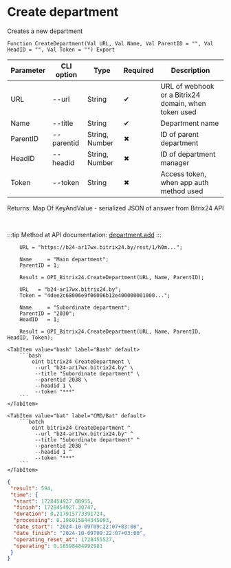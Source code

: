 ﻿---
sidebar_position: 1
description: Create department and other functions to work with Bitrix24 in the Open Integration Package, a free open-source integration library for 1C:Enterprise 8, OneScript and CLI
keywords: [1C, 1С, 1С:Enterprise, 1С:Enterprise 8.3, API, Integration, Services, Exchange, OneScript, CLI, Bitrix24]
---


# Create department
 Creates a new department



`Function CreateDepartment(Val URL, Val Name, Val ParentID = "", Val HeadID = "", Val Token = "") Export`

  | Parameter | CLI option | Type | Required | Description |
  |-|-|-|-|-|
  | URL | --url | String | &#x2714; | URL of webhook or a Bitrix24 domain, when token used |
  | Name | --title | String | &#x2714; | Department name |
  | ParentID | --parentid | String, Number | &#x2716; | ID of parent department |
  | HeadID | --headid | String, Number | &#x2716; | ID of department manager |
  | Token | --token | String | &#x2716; | Access token, when app auth method used |

  
  Returns:  Map Of KeyAndValue - serialized JSON of answer from Bitrix24 API

<br/>

:::tip
Method at API documentation: [department.add](https://dev.1c-bitrix.ru/rest_help/departments/department_add.php)
:::
<br/>



```bsl title="1C:Enterprise/OneScript code example"
    URL = "https://b24-ar17wx.bitrix24.by/rest/1/h0m...";

    Name     = "Main department";
    ParentID = 1;

    Result = OPI_Bitrix24.CreateDepartment(URL, Name, ParentID);

    URL   = "b24-ar17wx.bitrix24.by";
    Token = "4dee2c68006e9f06006b12e400000001000...";

    Name     = "Subordinate department";
    ParentID = "2030";
    HeadID   = 1;

    Result = OPI_Bitrix24.CreateDepartment(URL, Name, ParentID, HeadID, Token);
```
 

 <Tabs>
  
    <TabItem value="bash" label="Bash" default>
        ```bash
            oint bitrix24 CreateDepartment \
             --url "b24-ar17wx.bitrix24.by" \
             --title "Subordinate department" \
             --parentid 2038 \
             --headid 1 \
             --token "***"
        ```
    </TabItem>
  
    <TabItem value="bat" label="CMD/Bat" default>
        ```batch
            oint bitrix24 CreateDepartment ^
             --url "b24-ar17wx.bitrix24.by" ^
             --title "Subordinate department" ^
             --parentid 2038 ^
             --headid 1 ^
             --token "***"
        ```
    </TabItem>
</Tabs>


```json title="Result"
{
 "result": 594,
 "time": {
  "start": 1728454927.08955,
  "finish": 1728454927.30747,
  "duration": 0.217915773391724,
  "processing": 0.186015844345093,
  "date_start": "2024-10-09T09:22:07+03:00",
  "date_finish": "2024-10-09T09:22:07+03:00",
  "operating_reset_at": 1728455527,
  "operating": 0.18598484992981
 }
}
```
